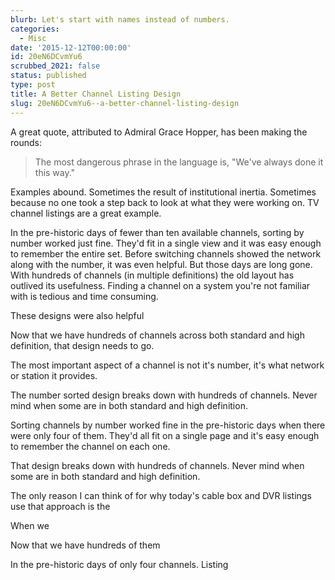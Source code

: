 ```yaml
---
blurb: Let's start with names instead of numbers.
categories:
  - Misc
date: '2015-12-12T00:00:00'
id: 20eN6DCvmYu6
scrubbed_2021: false
status: published
type: post
title: A Better Channel Listing Design
slug: 20eN6DCvmYu6--a-better-channel-listing-design
---
```


A great quote, attributed to Admiral Grace Hopper, has been making the rounds:

> The most dangerous phrase in the language is, "We've always done it this way."

Examples abound. Sometimes the result of institutional inertia. Sometimes because no one took a step back to look at what they were working on. TV channel listings are a great example. 

In the pre-historic days of fewer than ten available channels, sorting by number worked just fine. They'd fit in a single view and it was easy enough to remember the entire set. Before switching channels showed the network along with the number, it was even helpful. But those days are long gone. With hundreds of channels (in multiple definitions) the old layout has outlived its usefulness. Finding a channel on a system you're not familiar with is tedious and time consuming. 






These designs were also helpful




Now that we have hundreds of channels across both standard and high definition, that design needs to go. 




The most important aspect of a channel is not it's number, it's what network or station it provides. 



The number sorted design breaks down with hundreds of channels. Never mind when some are in both standard and high definition. 


Sorting channels by number worked fine in the pre-historic days when there were only four of them. They'd all fit on a single page and it's easy enough to remember the channel on each one. 



That design breaks down with hundreds of channels. Never mind when some are in both standard and high definition. 



The only reason I can think of for why today's cable box and DVR listings use that approach is the 


When we 










Now that we have hundreds of them



In the pre-historic days of only four channels. Listing


<!-- 

{% photo /i/aws-20120714--0630-03.jpg caption:"Fifty down. Fifty or so more to go..."%} 

-->



<!--

{% highlight json %}

{% endhighlight %}

-->
